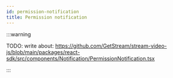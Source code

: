 ```yaml
---
id: permission-notification
title: Permission notification
---
```


:::warning

TODO: write about: https://github.com/GetStream/stream-video-js/blob/main/packages/react-sdk/src/components/Notification/PermissionNotification.tsx

:::
